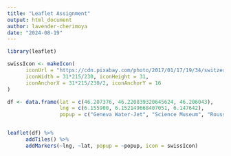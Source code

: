 ```yaml
---
title: "Leaflet Assignment"
output: html_document
author: lavender-cherimoya
date: "2024-08-19"
---
```


```r
library(leaflet)

swissIcon <- makeIcon(
      iconUrl = "https://cdn.pixabay.com/photo/2017/01/17/19/34/switzerland-1987768_1280.png",
      iconWidth = 31*215/230, iconHeight = 31,
      iconAnchorX = 31*215/230/2, iconAnchorY = 16
)

df <- data.frame(lat = c(46.207376, 46.220839320645624, 46.206043), 
                 lng = c(6.155900, 6.152149668407051, 6.147642),
                 popup = c("Geneva Water-Jet", "Science Museum", "Rousseau Island"))


leaflet(df) %>%
      addTiles() %>%
      addMarkers(~lng, ~lat, popup = ~popup, icon = swissIcon)

```

